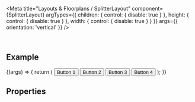
<Meta
  title="Layouts & Floorplans / SplitterLayout"
  component={SplitterLayout}
  argTypes={{
    children: { control: { disable: true } },
    height: { control: { disable: true } },
    width: { control: { disable: true } }
  }}
  args={{
    orientation: 'vertical'
  }}
/>

<DocsHeader />

<br />

## Example

<Canvas>
  <Story name="Default">
    {(args) => {
      return (
        <SplitterLayout orientation={'vertical'} {...args} width={'600px'} height={'50vw'}>
          <SplitterElement size={'100px'}>
            <Button>Button 1</Button>
          </SplitterElement>
          <SplitterElement size={'300px'}>
            <Button>Button 2</Button>
          </SplitterElement>
          <SplitterElement size={'150px'}>
            <Button>Button 3</Button>
          </SplitterElement>
          <SplitterElement size={'100px'}>
            <Button>Button 4</Button>
          </SplitterElement>
        </SplitterLayout>
      );
    }}
  </Story>
</Canvas>

## Properties

<ArgsTable story="." />
